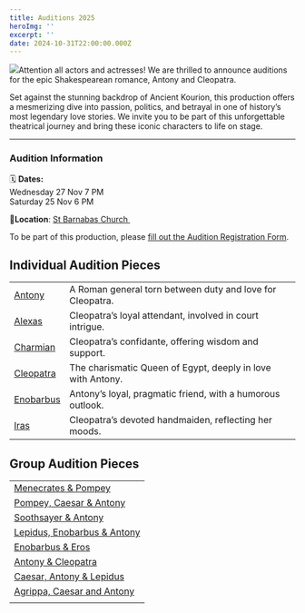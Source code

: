 ```yaml
---
title: Auditions 2025
heroImg: ''
excerpt: ''
date: 2024-10-31T22:00:00.000Z
---
```


![](/uploads/page_auditions.PNG)Attention all actors and actresses! We are thrilled to announce auditions for the epic Shakespearean romance, Antony and Cleopatra.

Set against the stunning backdrop of Ancient Kourion, this production offers a mesmerizing dive into passion, politics, and betrayal in one of history’s most legendary love stories. We invite you to be part of this unforgettable theatrical journey and bring these iconic characters to life on stage.

***

### Audition Information

🗓️ **Dates:**\
Wednesday 27 Nov 7 PM\
Saturday 25 Nov 6 PM

📍**Location**: [St Barnabas Church ](https://maps.app.goo.gl/hfooj9hGMD28MywY7)

To be part of this production, please [fill out the Audition Registration Form](https://forms.gle/fG4b5kS3m6iz6veb6).

## Individual Audition Pieces

|                                                                                                                 |                                                             |
| --------------------------------------------------------------------------------------------------------------- | ----------------------------------------------------------- |
| [Antony](https://assets.tina.io/692aaf87-205b-4782-ac56-d68ae419d6e7/auditions/1.Antony%20Audition%20Piece.pdf) | A Roman general torn between duty and love for Cleopatra.   |
| [Alexas](https://assets.tina.io/692aaf87-205b-4782-ac56-d68ae419d6e7/auditions/ALEXAS%20Audtion.pdf)            | Cleopatra’s loyal attendant, involved in court intrigue.    |
| [Charmian](https://assets.tina.io/692aaf87-205b-4782-ac56-d68ae419d6e7/auditions/CHARMIAN%20Audition.pdf)       | Cleopatra’s confidante, offering wisdom and support.        |
| [Cleopatra](https://assets.tina.io/692aaf87-205b-4782-ac56-d68ae419d6e7/auditions/Cleopatra%20Audition.pdf)     | The charismatic Queen of Egypt, deeply in love with Antony. |
| [Enobarbus](https://assets.tina.io/692aaf87-205b-4782-ac56-d68ae419d6e7/auditions/ENOBARBUS%20Audition.pdf)     | Antony’s loyal, pragmatic friend, with a humorous outlook.  |
| [Iras](https://assets.tina.io/692aaf87-205b-4782-ac56-d68ae419d6e7/auditions/IRAS%20Audtion.pdf)                | Cleopatra’s devoted handmaiden, reflecting her moods.       |

## Group Audition Pieces

|                                                                                                                                                           |
| --------------------------------------------------------------------------------------------------------------------------------------------------------- |
| [Menecrates & Pompey](https://assets.tina.io/692aaf87-205b-4782-ac56-d68ae419d6e7/auditions/MENECRATES%20Pompey%20audition.pdf)                           |
| [Pompey, Caesar & Antony](https://assets.tina.io/692aaf87-205b-4782-ac56-d68ae419d6e7/auditions/Pempey,%20Caesar%20and%20Antony%20audtion.pdf)            |
| [Soothsayer & Antony](https://assets.tina.io/692aaf87-205b-4782-ac56-d68ae419d6e7/auditions/Soothsayer%20and%20Antony.pdf)                                |
| [Lepidus, Enobarbus & Antony](https://assets.tina.io/692aaf87-205b-4782-ac56-d68ae419d6e7/auditions/Lepdius,%20Enobarbarbus%20and%20Antony%20Audtion.pdf) |
| [Enobarbus & Eros](https://assets.tina.io/692aaf87-205b-4782-ac56-d68ae419d6e7/auditions/Enobarbus%20and%20Eros.pdf)                                      |
| [Antony & Cleopatra](https://assets.tina.io/692aaf87-205b-4782-ac56-d68ae419d6e7/auditions/Antony%20and%20Cleopatra%20audtion%20piece.pdf)                |
| [Caesar, Antony & Lepidus](https://assets.tina.io/692aaf87-205b-4782-ac56-d68ae419d6e7/auditions/CAESAR%20Antony%20and%20Lepidus%20Group%20Audtion.pdf)   |
| [Agrippa, Caesar and Antony](https://assets.tina.io/692aaf87-205b-4782-ac56-d68ae419d6e7/auditions/Agrippa,%20Caesar%20and%20Antony.pdf)                  |
|                                                                                                                                                           |
